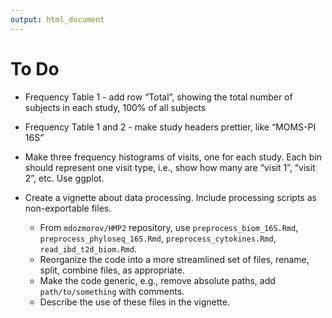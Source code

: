 ```yaml
---
output: html_document
---
```


# To Do

- Frequency Table 1 - add row "Total", showing the total number of subjects in each study, 100% of all subjects

- Frequency Table 1 and 2 - make study headers prettier, like "MOMS-PI 16S"

- Make three frequency histograms of visits, one for each study. Each bin should represent one visit type, i.e., show how many are "visit 1", "visit 2", etc. Use ggplot. 

- Create a vignette about data processing. Include processing scripts as non-exportable files.
    - From `mdozmorov/HMP2` repository, use `preprocess_biom_16S.Rmd`, `preprocess_phyloseq_16S.Rmd`, `preprocess_cytokines.Rmd`, `read_ibd_t2d_biom.Rmd`.
    - Reorganize the code into a more streamlined set of files, rename, split, combine files, as appropriate.
    - Make the code generic, e.g., remove absolute paths, add `path/to/something` with comments.
    - Describe the use of these files in the vignette.
